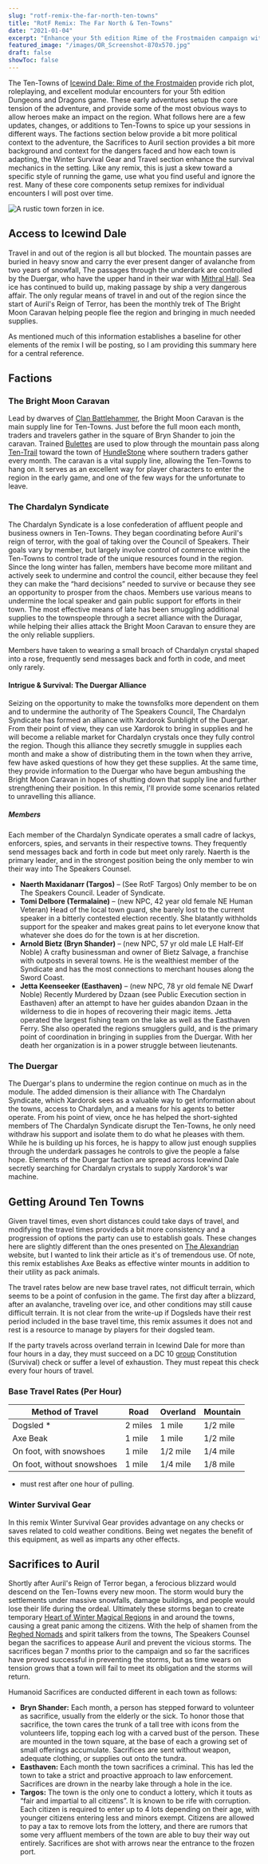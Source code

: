 ```yaml
---
slug: "rotf-remix-the-far-north-ten-towns"
title: "RotF Remix: The Far North & Ten-Towns"
date: "2021-01-04"
excerpt: "Enhance your 5th edition Rime of the Frostmaiden campaign with these additions to the Ten Towns in Icewind Dale."
featured_image: "/images/OR_Screenshot-870x570.jpg"
draft: false
showToc: false
---
```


The Ten-Towns of [Icewind Dale: Rime of the Frostmaiden](https://dnd.wizards.com/products/tabletop-games/rpg-products/icewind-dale-rime-frostmaiden) provide rich plot, roleplaying, and excellent modular encounters for your 5th edition Dungeons and Dragons game. These early adventures setup the core tension of the adventure, and provide some of the most obvious ways to allow heroes make an impact on the region. What follows here are a few updates, changes, or additions to Ten-Towns to spice up your sessions in different ways. The factions section below provide a bit more political context to the adventure, the Sacrifices to Auril section provides a bit more background and context for the dangers faced and how each town is adapting, the Winter Survival Gear and Travel section enhance the survival mechanics in the setting. Like any remix, this is just a skew toward a specific style of running the game, use what you find useful and ignore the rest. Many of these core components setup remixes for individual encounters I will post over time.

![A rustic town forzen in ice.](https://media.dndbeyond.com/compendium-images/idrotf/7Av7Gi2DxDtdzZPt/01-001.easthaven.png)

## Access to Icewind Dale

Travel in and out of the region is all but blocked. The mountain passes are buried in heavy snow and carry the ever present danger of avalanche from two years of snowfall, The passages through the underdark are controlled by the Duergar, who have the upper hand in their war with [Mithral Hall](https://forgottenrealms.fandom.com/wiki/Mithral_Hall). Sea ice has continued to build up, making passage by ship a very dangerous affair. The only regular means of travel in and out of the region since the start of Auril's Reign of Terror, has been the monthly trek of The Bright Moon Caravan helping people flee the region and bringing in much needed supplies.

As mentioned much of this information establishes a baseline for other elements of the remix I will be posting, so I am providing this summary here for a central reference.

## Factions

### The Bright Moon Caravan

Lead by dwarves of [Clan Battlehammer](https://forgottenrealms.fandom.com/wiki/Clan_Battlehammer), the Bright Moon Caravan is the main supply line for Ten-Towns. Just before the full moon each month, traders and travelers gather in the square of Bryn Shander to join the caravan. Trained [Bulettes](https://forgottenrealms.fandom.com/wiki/Bulette) are used to plow through the mountain pass along [Ten-Trail][1] toward the town of [HundleStone](https://forgottenrealms.fandom.com/wiki/Hundelstone) where southern traders gather every month. The caravan is a vital supply line, allowing the Ten-Towns to hang on. It serves as an excellent way for player characters to enter the region in the early game, and one of the few ways for the unfortunate to leave.

### The Chardalyn Syndicate

The Chardalyn Syndicate is a lose confederation of affluent people and business owners in Ten-Towns. They began coordinating before Auril's reign of terror, with the goal of taking over the Council of Speakers. Their goals vary by member, but largely involve control of commerce within the Ten-Towns to control trade of the unique resources found in the region. Since the long winter has fallen, members have become more militant and actively seek to undermine and control the council, either because they feel they can make the &#8220;hard decisions&#8221; needed to survive or because they see an opportunity to prosper from the chaos. Members use various means to undermine the local speaker and gain public support for efforts in their town. The most effective means of late has been smuggling additional supplies to the townspeople through a secret alliance with the Duragar, while helping their allies attack the Bright Moon Caravan to ensure they are the only reliable suppliers.

Members have taken to wearing a small broach of Chardalyn crystal shaped into a rose, frequently send messages back and forth in code, and meet only rarely.

#### Intrigue & Survival: The Duergar Alliance

Seizing on the opportunity to make the townsfolks more dependent on them and to undermine the authority of The Speakers Council, The Chardalyn Syndicate has formed an alliance with Xardorok Sunblight of the Duergar. From their point of view, they can use Xardorok to bring in supplies and he will become a reliable market for Chardalyn crystals once they fully control the region. Though this alliance they secretly smuggle in supplies each month and make a show of distributing them in the town when they arrive, few have asked questions of how they get these supplies. At the same time, they provide information to the Duergar who have begun ambushing the Bright Moon Caravan in hopes of shutting down that supply line and further strengthening their position. In this remix, I'll provide some scenarios related to unravelling this alliance.

##### Members

Each member of the Chardalyn Syndicate operates a small cadre of lackys, enforcers, spies, and servants in their respective towns. They frequently send messages back and forth in code but meet only rarely. Naerth is the primary leader, and in the strongest position being the only member to win their way into The Speakers Counsel.

  * **Naerth Maxidanarr (Targos)** – (See RotF Targos) Only member to be on The Speakers Council. Leader of Syndicate.
  * **Tomi Delbore (Termalaine)** – (new NPC, 42 year old female NE Human Veteran) Head of the local town guard, she barely lost to the current speaker in a bitterly contested election recently. She blatantly withholds support for the speaker and makes great pains to let everyone know that whatever she does do for the town is at her discretion.
  * **Arnold Bietz (Bryn Shander)** – (new NPC, 57 yr old male LE Half-Elf Noble) A crafty businessman and owner of Bietz Salvage, a franchise with outposts in several towns. He is the wealthiest member of the Syndicate and has the most connections to merchant houses along the Sword Coast.
  * **Jetta Keenseeker (Easthaven)** – (new NPC, 78 yr old female NE Dwarf Noble) Recently Murdered by Dzaan (see Public Execution section in Easthaven) after an attempt to have her guides abandon Dzaan in the wilderness to die in hopes of recovering their magic items. Jetta operated the largest fishing team on the lake as well as the Easthaven Ferry. She also operated the regions smugglers guild, and is the primary point of coordination in bringing in supplies from the Duergar. With her death her organization is in a power struggle between lieutenants.

### The Duergar

The Duergar's plans to undermine the region continue on much as in the module. The added dimension is their alliance with The Chardalyn Syndicate, which Xardorok sees as a valuable way to get information about the towns, access to Chardalyn, and a means for his agents to better operate. From his point of view, once he has helped the short-sighted members of The Chardalyn Syndicate disrupt the Ten-Towns, he only need withdraw his support and isolate them to do what he pleases with them. While he is building up his forces, he is happy to allow just enough supplies through the underdark passages he controls to give the people a false hope. Elements of the Duergar faction are spread across Icewind Dale secretly searching for Chardalyn crystals to supply Xardorok's war machine. 

## Getting Around Ten Towns

Given travel times, even short distances could take days of travel, and modifying the travel times provideds a bit more consistency and a progression of options the party can use to establish goals. These changes here are slightly different than the ones presented on [The Alexandrian](https://thealexandrian.net/wordpress/45138/roleplaying-games/icewind-dale-travel-times) website, but I wanted to link their article as it's of tremendous use. Of note, this remix establishes Axe Beaks as effective winter mounts in addition to their utility as pack animals. 

The travel rates below are new base travel rates, not difficult terrain, which seems to be a point of confusion in the game. The first day after a blizzard, after an avalanche, traveling over ice, and other conditions may still cause difficult terrain. It is not clear from the write-up if Dogsleds have their rest period included in the base travel time, this remix assumes it does not and rest is a resource to manage by players for their dogsled team.

If the party travels across overland terrain in Icewind Dale for more than four hours in a day, they must succeed on a DC 10 [group](https://www.dndbeyond.com/sources/basic-rules/using-ability-scores#GroupChecks) Constitution (Survival) check or suffer a level of exhaustion. They must repeat this check every four hours of travel.

### Base Travel Rates (Per Hour)

|Method of Travel|Road|Overland|Mountain|
|--- |--- |--- |--- |
|Dogsled *|2 miles|1 mile|1/2 mile|
|Axe Beak|1 mile|1 mile|1/2 mile|
|On foot, with snowshoes|1 mile|1/2 mile|1/4 mile|
|On foot, without snowshoes|1 mile|1/4 mile|1/8 mile|


* must rest after one hour of pulling.

### Winter Survival Gear

In this remix Winter Survival Gear provides advantage on any checks or saves related to cold weather conditions. Being wet negates the benefit of this equipment, as well as imparts any other effects.

## Sacrifices to Auril

Shortly after Auril's Reign of Terror began, a ferocious blizzard would descend on the Ten-Towns every new moon. The storm would bury the settlements under massive snowfalls, damage buildings, and people would lose their life during the ordeal. Ultimately these storms began to create temporary [Heart of Winter Magical Regions](https://optionalrule.com/2021/01/04/rotf-remix-heart-of-winter-supernatural-regions/) in and around the towns, causing a great panic among the citizens. With the help of shamen from the [Reghed Nomads](https://forgottenrealms.fandom.com/wiki/Reghedmen) and spirit talkers from the towns, The Speakers Counsel began the sacrifices to appease Auril and prevent the vicious storms. The sacrifices began 7 months prior to the campaign and so far the sacrifices have proved successful in preventing the storms, but as time wears on tension grows that a town will fail to meet its obligation and the storms will return.

Humanoid Sacrifices are conducted different in each town as follows:

  * **Bryn Shander:** Each month, a person has stepped forward to volunteer as sacrifice, usually from the elderly or the sick. To honor those that sacrifice, the town cares the trunk of a tall tree with icons from the volunteers life, topping each log with a carved bust of the person. These are mounted in the town square, at the base of each a growing set of small offerings accumulate. Sacrifices are sent without weapon, adequate clothing, or supplies out onto the tundra.
  * **Easthaven:** Each month the town sacrifices a criminal. This has led the town to take a strict and proactive approach to law enforcement. Sacrifices are drown in the nearby lake through a hole in the ice.
  * **Targos:** The town is the only one to conduct a lottery, which it touts as &#8220;fair and impartial to all citizens&#8221;. It is known to be rife with corruption. Each citizen is required to enter up to 4 lots depending on their age, with younger citizens entering less and minors exempt. Citizens are allowed to pay a tax to remove lots from the lottery, and there are rumors that some very affluent members of the town are able to buy their way out entirely. Sacrifices are shot with arrows near the entrance to the frozen port.

 [1]: https://forgottenrealms.fandom.com/wiki/Ten_Trail
